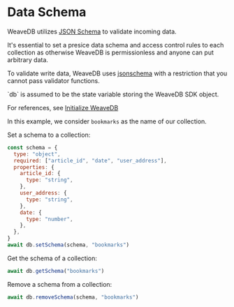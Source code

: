
# Data Schema

WeaveDB utilizes [JSON Schema](https://json-schema.org/) to validate incoming data.

It's essential to set a presice data schema and access control rules to each collection as otherwise WeaveDB is permissionless and anyone can put arbitrary data.

To validate write data, WeaveDB uses [jsonschema](https://github.com/tdegrunt/jsonschema) with a restriction that you cannot pass validator functions.

<Callout type="info" emoji="💡">
`db` is assumed to be the state variable storing the WeaveDB SDK object.

For references, see [Initialize WeaveDB](/quick-start#initialize-weavedb)
</Callout>

In this example, we consider `bookmarks` as the name of our collection.

Set a schema to a collection:

```js copy
const schema = {
  type: "object",
  required: ["article_id", "date", "user_address"],
  properties: {
    article_id: {
      type: "string",
    },
    user_address: {
      type: "string",
    },
    date: {
      type: "number",
    },
  },
}
await db.setSchema(schema, "bookmarks")
```

Get the schema of a collection:

```js copy
await db.getSchema("bookmarks")
```

Remove a schema from a collection:

```js copy
await db.removeSchema(schema, "bookmarks")
```
